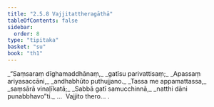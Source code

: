 ```yaml
---
title: "2.5.8 Vajjitattheragāthā"
tableOfContents: false
sidebar:
  order: 8
type: "tipitaka"
basket: "su"
book: "th1"
---
```



<DynamicBreadcrumb />

<Division number="215" book="th1">

<Paragraph number="423" type="verses" book="th1">
_“Saṃsaraṃ dīghamaddhānaṃ,_  
_gatīsu parivattisaṃ;_  
_Apassaṃ ariyasaccāni,_  
_andhabhūto puthujjano._  

</Paragraph>

</Division>
<Division number="216" book="th1">

<Paragraph number="424" type="verses" book="th1">
_Tassa me appamattassa,_  
_saṃsārā vinaḷīkatā;_  
_Sabbā gatī samucchinnā,_  
_natthi dāni punabbhavo”ti._  


</Paragraph>
</Division>

<Paragraph number="425" type="center" book="th1">
…  Vajjito thero… .
</Paragraph>